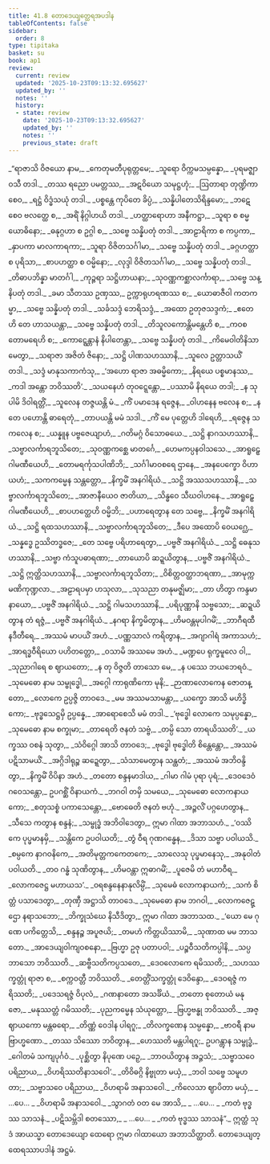 ```yaml
---
title: 41.8 တောဒေယျတ္ထေရအပဒါန
tableOfContents: false
sidebar:
  order: 8
type: tipitaka
basket: su
book: ap1
review:
  current: review
  updated: '2025-10-23T09:13:32.695627'
  updated_by: ''
  notes: ''
  history:
  - state: review
    date: '2025-10-23T09:13:32.695627'
    updated_by: ''
    notes: ''
    previous_state: draft
---
```



<ReviewStatus review={frontmatter.review} showDetails={true} />

<HypothesisAnnotation frontmatter={frontmatter} />

<DynamicBreadcrumb />

<Division number="224" book="ap1" e="ch" v="20" p="415">

<Paragraph number="5084" type="verses" book="ap1">
_“ရာဇာသိ ဝိဇယော နာမ,_  
_ကေတုမတီပုရုတ္တမေ;_  
_သူရော ဝိက္ကမသမ္ပန္နော,_  
_ပုရမဇ္ဈာဝသီ တဒါ._  

</Paragraph>

</Division>
<Division number="225" book="ap1" e="ch" v="20" p="415">

<Paragraph number="5085" type="verses" book="ap1">
_တဿ ရညော ပမတ္တဿ,_  
_အဋဝိယော သမုဋ္ဌဟုံ;_  
_ဩတာရာ တုဏ္ဍိကာ စေဝ,_  
_ရဋ္ဌံ ဝိဒ္ဓံသယုံ တဒါ._  

</Paragraph>

</Division>
<Division number="226" book="ap1" e="ch" v="20" p="415">

<Paragraph number="5086" type="verses" book="ap1">
_ပစ္စန္တေ ကုပိတေ ခိပ္ပံ,_  
_သန္နိပါတေသိရိန္ဒမော;_  
_ဘဋေ စေဝ ဗလတ္ထေ စ,_  
_အရိံ နိဂ္ဂါဟယိ တဒါ._  

</Paragraph>

</Division>
<Division number="227" book="ap1" e="ch" v="20" p="415">

<Paragraph number="5087" type="verses" book="ap1">
_ဟတ္ထာရောဟာ အနီကဋ္ဌာ,_  
_သူရာ စ စမ္မယောဓိနော;_  
_ဓနုဂ္ဂဟာ စ ဥဂ္ဂါ စ,_  
_သဗ္ဗေ သန္နိပတုံ တဒါ._  

</Paragraph>

</Division>
<Division number="228" book="ap1" e="ch" v="20" p="415">

<Paragraph number="5088" type="verses" book="ap1">
_အာဠာရိကာ စ ကပ္ပကာ,_  
_နှာပကာ မာလကာရကာ;_  
_သူရာ ဝိဇိတသင်္ဂါမာ,_  
_သဗ္ဗေ သန္နိပတုံ တဒါ._  

</Paragraph>

</Division>
<Division number="229" book="ap1" e="ch" v="20" p="415">

<Paragraph number="5089" type="verses" book="ap1">
_ခဂ္ဂဟတ္ထာ စ ပုရိသာ,_  
_စာပဟတ္ထာ စ ဝမ္မိနော;_  
_လုဒ္ဒါ ဝိဇိတသင်္ဂါမာ,_  
_သဗ္ဗေ သန္နိပတုံ တဒါ._  

</Paragraph>

</Division>
<Division number="230" book="ap1" e="ch" v="20" p="416">

<Paragraph number="5090" type="verses" book="ap1">
_တိဓာပဘိန္နာ မာတင်္ဂါ,_  
_ကုဉ္ဇရာ သဋ္ဌိဟာယနာ;_  
_သုဝဏ္ဏကစ္ဆာလင်္ကာရာ,_  
_သဗ္ဗေ သန္နိပတုံ တဒါ._  

</Paragraph>

</Division>
<Division number="231" book="ap1" e="ch" v="20" p="416">

<Paragraph number="5091" type="verses" book="ap1">
_ခမာ သီတဿ ဥဏှဿ,_  
ဥက္ကာရုဟရဏဿ စ;_  
_ယောဓာဇီဝါ ကတကမ္မာ,_  
_သဗ္ဗေ သန္နိပတုံ တဒါ._  

</Paragraph>

</Division>
<Division number="232" book="ap1" e="ch" v="20" p="416">

<Paragraph number="5092" type="verses" book="ap1">
_သင်္ခသဒ္ဒံ ဘေရိသဒ္ဒံ,_  
_အထော ဥတုဇသဒ္ဒကံ;_  
_ဧတေဟိ တေ ဟာသယန္တာ,_  
_သဗ္ဗေ သန္နိပတုံ တဒါ._  

</Paragraph>

</Division>
<Division number="233" book="ap1" e="ch" v="20" p="416">

<Paragraph number="5093" type="verses" book="ap1">
_တိသူလကောန္တိမန္တေဟိ စ,_  
_ကဝစတောမရေဟိ စ;_  
_ကောဋ္ဋေန္တာနံ နိပါတေန္တာ,_  
_သဗ္ဗေ သန္နိပတုံ တဒါ._  

</Paragraph>

</Division>
<Division number="234" book="ap1" e="ch" v="20" p="416">

<Paragraph number="5094" type="verses" book="ap1">
_ကိမေဝါတိနိသာမေတွာ,_  
_သရာဇာ အဇိတံ ဇိနော;_  
_သဋ္ဌိ ပါဏသဟဿာနိ,_  
_သူလေ ဥတ္တာသယိံ တဒါ._  

</Paragraph>

</Division>
<Division number="235" book="ap1" e="ch" v="20" p="416">

<Paragraph number="5095" type="verses" book="ap1">
_သဒ္ဒံ မာနုသကာကံသု,_  
_‘အဟော ရာဇာ အဓမ္မိကော;_  
_နိရယေ ပစ္စမာနဿ,_  
_ကဒါ အန္တော ဘဝိဿတိ’._  

</Paragraph>

</Division>
<Division number="236" book="ap1" e="ch" v="20" p="416">

<Paragraph number="5096" type="verses" book="ap1">
_သယနေဟံ တုဝဋ္ဋေန္တော,_  
_ပဿာမိ နိရယေ တဒါ;_  
_န သုပါမိ ဒိဝါရတ္တိံ,_  
_သူလေန တဇ္ဇယန္တိ မံ._  

</Paragraph>

</Division>
<Division number="237" book="ap1" e="ch" v="20" p="416">

<Paragraph number="5097" type="verses" book="ap1">
_ကိံ ပမာဒေန ရဇ္ဇေန,_  
_ဝါဟနေန ဗလေန စ;_  
_န တေ ပဟောန္တိ ဓာရေတုံ,_  
_တာပယန္တိ မမံ သဒါ._  

</Paragraph>

</Division>
<Division number="238" book="ap1" e="ch" v="20" p="416">

<Paragraph number="5098" type="verses" book="ap1">
_ကိံ မေ ပုတ္တေဟိ ဒါရေဟိ,_  
_ရဇ္ဇေန သကလေန စ;_  
_ယန္နူန ပဗ္ဗဇေယျာဟံ,_  
_ဂတိမဂ္ဂံ ဝိသောဓယေ._  

</Paragraph>

</Division>
<Division number="239" book="ap1" e="ch" v="20" p="416">

<Paragraph number="5099" type="verses" book="ap1">
_သဋ္ဌိ နာဂသဟဿာနိ,_  
_သဗ္ဗာလင်္ကာရဘူသိတေ;_  
_သုဝဏ္ဏကစ္ဆေ မာတင်္ဂေ,_  
_ဟေမကပ္ပနဝါသသေ._  

</Paragraph>

</Division>
<Division number="240" book="ap1" e="ch" v="20" p="416">

<Paragraph number="5100" type="verses" book="ap1">
_အာရူဠှေ ဂါမဏီယေဟိ,_  
_တောမရင်္ကုသပါဏိဘိ;_  
_သင်္ဂါမာဝစရေ ဌာနေ,_  
_အနပေက္ခော ဝိဟာယဟံ;_  
_သကကမ္မေန သန္တတ္တော,_  
_နိက္ခမိံ အနဂါရိယံ._  

</Paragraph>

</Division>
<Division number="241" book="ap1" e="ch" v="20" p="417">

<Paragraph number="5101" type="verses" book="ap1">
_သဋ္ဌိ အဿသဟဿာနိ,_  
_သဗ္ဗာလင်္ကာရဘူသိတေ;_  
_အာဇာနီယေဝ ဇာတိယာ,_  
_သိန္ဓဝေ သီဃဝါဟနေ._  

</Paragraph>

</Division>
<Division number="242" book="ap1" e="ch" v="20" p="417">

<Paragraph number="5102" type="verses" book="ap1">
_အာရူဠှေ ဂါမဏီယေဟိ,_  
_စာပဟတ္ထေဟိ ဝမ္မိဘိ;_  
_ပဟာရေတွာန တေ သဗ္ဗေ,_  
_နိက္ခမိံ အနဂါရိယံ._  

</Paragraph>

</Division>
<Division number="243" book="ap1" e="ch" v="20" p="417">

<Paragraph number="5103" type="verses" book="ap1">
_သဋ္ဌိ ရထသဟဿာနိ,_  
_သဗ္ဗာလင်္ကာရဘူသိတေ;_  
_ဒီပေ အထောပိ ဝေယဂ္ဃေ,_  
_သန္နဒ္ဓေ ဥဿိတဒ္ဓဇေ;_  
_တေ သဗ္ဗေ ပရိဟာရေတွာ,_  
_ပဗ္ဗဇိံ အနဂါရိယံ._  

</Paragraph>

</Division>
<Division number="244" book="ap1" e="ch" v="20" p="417">

<Paragraph number="5104" type="verses" book="ap1">
_သဋ္ဌိ ဓေနုသဟဿာနိ,_  
_သဗ္ဗာ ကံသူပဓာရဏာ;_  
_တာယောပိ ဆဍ္ဍယိတွာန,_  
_ပဗ္ဗဇိံ အနဂါရိယံ._  

</Paragraph>

</Division>
<Division number="245" book="ap1" e="ch" v="20" p="417">

<Paragraph number="5105" type="verses" book="ap1">
_သဋ္ဌိ ဣတ္ထိသဟဿာနိ,_  
_သဗ္ဗာလင်္ကာရဘူသိတာ;_  
_ဝိစိတ္တဝတ္ထာဘရဏာ,_  
_အာမုက္ကမဏိကုဏ္ဍလာ._  

</Paragraph>

</Division>
<Division number="246" book="ap1" e="ch" v="20" p="417">

<Paragraph number="5106" type="verses" book="ap1">
_အဠာရပမှာ ဟသုလာ,_  
_သုသညာ တနုမဇ္ဈိမာ;_  
_တာ ဟိတွာ ကန္ဒမာနာယော,_  
_ပဗ္ဗဇိံ အနဂါရိယံ._  

</Paragraph>

</Division>
<Division number="247" book="ap1" e="ch" v="20" p="417">

<Paragraph number="5107" type="verses" book="ap1">
_သဋ္ဌိ ဂါမသဟဿာနိ,_  
_ပရိပုဏ္ဏာနိ သဗ္ဗသော;_  
_ဆဍ္ဍယိတွာန တံ ရဇ္ဇံ,_  
_ပဗ္ဗဇိံ အနဂါရိယံ._  

</Paragraph>

</Division>
<Division number="248" book="ap1" e="ch" v="20" p="417">

<Paragraph number="5108" type="verses" book="ap1">
_နဂရာ နိက္ခမိတွာန,_  
_ဟိမဝန္တမုပါဂမိံ;_  
_ဘာဂီရထီနဒီတီရေ,_  
_အဿမံ မာပယိံ အဟံ._  

</Paragraph>

</Division>
<Division number="249" book="ap1" e="ch" v="20" p="417">

<Paragraph number="5109" type="verses" book="ap1">
_ပဏ္ဏသာလံ ကရိတွာန,_  
_အဂျာဂါရံ အကာသဟံ;_  
_အာရဒ္ဓဝီရိယော ပဟိတတ္တော,_  
_ဝသာမိ အဿမေ အဟံ._  

</Paragraph>

</Division>
<Division number="250" book="ap1" e="ch" v="20" p="417">

<Paragraph number="5110" type="verses" book="ap1">
_မဏ္ဍပေ ရုက္ခမူလေ ဝါ,_  
_သုညာဂါရေ စ ဈာယတော;_  
_န တု ဝိဇ္ဇတိ တာသော မေ,_  
_န ပဿေ ဘယဘေရဝံ._  

</Paragraph>

</Division>
<Division number="251" book="ap1" e="ch" v="20" p="417">

<Paragraph number="5111" type="verses" book="ap1">
_သုမေဓော နာမ သမ္ဗုဒ္ဓေါ,_  
_အဂ္ဂေါ ကာရုဏိကော မုနိ;_  
_ဉာဏာလောကေန ဇောတန္တော,_  
_လောကေ ဥပ္ပဇ္ဇိ တာဝဒေ._  

</Paragraph>

</Division>
<Division number="252" book="ap1" e="ch" v="20" p="417">

<Paragraph number="5112" type="verses" book="ap1">
_မမ အဿမသာမန္တာ,_  
_ယက္ခော အာသိ မဟိဒ္ဓိကော;_  
_ဗုဒ္ဓသေဋ္ဌမှိ ဥပ္ပန္နေ,_  
_အာရောစေသိ မမံ တဒါ._  

</Paragraph>

</Division>
<Division number="253" book="ap1" e="ch" v="20" p="418">

<Paragraph number="5113" type="verses" book="ap1">
_‘ဗုဒ္ဓေါ လောကေ သမုပ္ပန္နော,_  
_သုမေဓော နာမ စက္ခုမာ;_  
_တာရေတိ ဇနတံ သဗ္ဗံ,_  
_တမ္ပိ သော တာရယိဿတိ’._  

</Paragraph>

</Division>
<Division number="254" book="ap1" e="ch" v="20" p="418">

<Paragraph number="5114" type="verses" book="ap1">
_ယက္ခဿ ဝစနံ သုတွာ,_  
_သံဝိဂ္ဂေါ အာသိ တာဝဒေ;_  
_ဗုဒ္ဓေါ ဗုဒ္ဓေါတိ စိန္တေန္တော,_  
_အဿမံ ပဋိသာမယိံ._  

</Paragraph>

</Division>
<Division number="255" book="ap1" e="ch" v="20" p="418">

<Paragraph number="5115" type="verses" book="ap1">
_အဂ္ဂိဒါရုဉ္စ ဆဍ္ဍေတွာ,_  
_သံသာမေတွာန သန္ထတံ;_  
_အဿမံ အဘိဝန္ဒိတွာ,_  
_နိက္ခမိံ ဝိပိနာ အဟံ._  

</Paragraph>

</Division>
<Division number="256" book="ap1" e="ch" v="20" p="418">

<Paragraph number="5116" type="verses" book="ap1">
_တတော စန္ဒနမာဒါယ,_  
_ဂါမာ ဂါမံ ပုရာ ပုရံ;_  
_ဒေဝဒေဝံ ဂဝေသန္တော,_  
ဥပဂစ္ဆိံ ဝိနာယကံ._  

</Paragraph>

</Division>
<Division number="257" book="ap1" e="ch" v="20" p="418">

<Paragraph number="5117" type="verses" book="ap1">
_ဘဂဝါ တမှိ သမယေ,_  
_သုမေဓော လောကနာယကော;_  
_စတုသစ္စံ ပကာသေန္တော,_  
_ဗောဓေတိ ဇနတံ ဗဟုံ._  

</Paragraph>

</Division>
<Division number="258" book="ap1" e="ch" v="20" p="418">

<Paragraph number="5118" type="verses" book="ap1">
_အဉ္ဇလိံ ပဂ္ဂဟေတွာန,_  
_သီသေ ကတွာန စန္ဒနံ;_  
_သမ္ဗုဒ္ဓံ အဘိဝါဒေတွာ,_  
ဣမာ ဂါထာ အဘာသဟံ._  

</Paragraph>

</Division>
<Division number="259" book="ap1" e="ch" v="20" p="418">

<Paragraph number="5119" type="verses" book="ap1">
_‘ဝဿိကေ ပုပ္ဖမာနမှိ,_  
_သန္တိကေ ဥပဝါယတိ;_  
_တွံ ဝီရ ဂုဏဂန္ဓေန,_  
_ဒိသာ သဗ္ဗာ ပဝါယသိ._  

</Paragraph>

</Division>
<Division number="260" book="ap1" e="ch" v="20" p="418">

<Paragraph number="5120" type="verses" book="ap1">
_စမ္ပကေ နာဂဝနိကေ,_  
_အတိမုတ္တကကေတကေ;_  
_သာလေသု ပုပ္ဖမာနေသု,_  
_အနုဝါတံ ပဝါယတိ._  

</Paragraph>

</Division>
<Division number="261" book="ap1" e="ch" v="20" p="418">

<Paragraph number="5121" type="verses" book="ap1">
_တဝ ဂန္ဓံ သုဏိတွာန,_  
_ဟိမဝန္တာ ဣဓာဂမိံ;_  
_ပူဇေမိ တံ မဟာဝီရ,_  
_လောကဇေဋ္ဌ မဟာယသ’._  

</Paragraph>

</Division>
<Division number="262" book="ap1" e="ch" v="20" p="418">

<Paragraph number="5122" type="verses" book="ap1">
_ဝရစန္ဒနေနာနုလိမ္ပိံ,_  
_သုမေဓံ လောကနာယကံ;_  
_သကံ စိတ္တံ ပသာဒေတွာ,_  
_တုဏှီ အဋ္ဌာသိ တာဝဒေ._  

</Paragraph>

</Division>
<Division number="263" book="ap1" e="ch" v="20" p="418">

<Paragraph number="5123" type="verses" book="ap1">
_သုမေဓော နာမ ဘဂဝါ,_  
_လောကဇေဋ္ဌော နရာသဘော;_  
_ဘိက္ခုသံဃေ နိသီဒိတွာ,_  
ဣမာ ဂါထာ အဘာသထ._  

</Paragraph>

</Division>
<Division number="264" book="ap1" e="ch" v="20" p="418">

<Paragraph number="5124" type="verses" book="ap1">
_‘ယော မေ ဂုဏေ ပကိတ္တေသိ,_  
_စန္ဒနဉ္စ အပူဇယိ;_  
_တမဟံ ကိတ္တယိဿာမိ,_  
_သုဏာထ မမ ဘာသတော._  

</Paragraph>

</Division>
<Division number="265" book="ap1" e="ch" v="20" p="418">

<Paragraph number="5125" type="verses" book="ap1">
_အာဒေယျဝါကျဝစနော,_  
_ဗြဟ္မာ ဥဇု ပတာပဝါ;_  
_ပဉ္စဝီသတိကပ္ပါနိ,_  
_သပ္ပဘာသော ဘဝိဿတိ._  

</Paragraph>

</Division>
<Division number="266" book="ap1" e="ch" v="20" p="418">

<Paragraph number="5126" type="verses" book="ap1">
_ဆဗ္ဗီသတိကပ္ပသတေ,_  
_ဒေဝလောကေ ရမိဿတိ;_  
_သဟဿက္ခတ္တုံ ရာဇာ စ,_  
_စက္ကဝတ္တီ ဘဝိဿတိ._  

</Paragraph>

</Division>
<Division number="267" book="ap1" e="ch" v="20" p="419">

<Paragraph number="5127" type="verses" book="ap1">
_တေတ္တိံသက္ခတ္တုံ ဒေဝိန္ဒော,_  
_ဒေဝရဇ္ဇံ ကရိဿတိ;_  
_ပဒေသရဇ္ဇံ ဝိပုလံ,_  
_ဂဏနာတော အသင်္ခိယံ._  

</Paragraph>

</Division>
<Division number="268" book="ap1" e="ch" v="20" p="419">

<Paragraph number="5128" type="verses" book="ap1">
_တတော စုတောယံ မနုဇော,_  
_မနုဿတ္တံ ဂမိဿတိ;_  
_ပုညကမ္မေန သံယုတ္တော,_  
_ဗြဟ္မဗန္ဓု ဘဝိဿတိ._  

</Paragraph>

</Division>
<Division number="269" book="ap1" e="ch" v="20" p="419">

<Paragraph number="5129" type="verses" book="ap1">
_အဇ္ဈာယကော မန္တဓရော,_  
_တိဏ္ဏံ ဝေဒါန ပါရဂူ;_  
_တိလက္ခဏေန သမ္ပန္နော,_  
_ဗာဝရီ နာမ ဗြာဟ္မဏော._  

</Paragraph>

</Division>
<Division number="270" book="ap1" e="ch" v="20" p="419">

<Paragraph number="5130" type="verses" book="ap1">
_တဿ သိဿော ဘဝိတွာန,_  
_ဟေဿတိ မန္တပါရဂူ;_  
ဥပဂန္တွာန သမ္ဗုဒ္ဓံ,_  
_ဂေါတမံ သကျပုင်္ဂဝံ._  

</Paragraph>

</Division>
<Division number="271" book="ap1" e="ch" v="20" p="419">

<Paragraph number="5131" type="verses" book="ap1">
_ပုစ္ဆိတွာ နိပုဏေ ပဉှေ,_  
_ဘာဝယိတွာန အဉ္ဇသံ;_  
_သဗ္ဗာသဝေ ပရိညာယ,_  
_ဝိဟရိဿတိနာသဝေါ’._  

</Paragraph>

</Division>
<Division number="272" book="ap1" e="ch" v="20" p="419">

<Paragraph number="5132" type="verses" book="ap1">
_တိဝိဓဂ္ဂိ နိဗ္ဗုတာ မယှံ,_  
_ဘဝါ သဗ္ဗေ သမူဟတာ;_  
_သဗ္ဗာသဝေ ပရိညာယ,_  
_ဝိဟရာမိ အနာသဝေါ._  

</Paragraph>

</Division>
<Division number="273" book="ap1" e="ch" v="20" p="419">

<Paragraph number="5133" type="verses" book="ap1">
_ကိလေသာ ဈာပိတာ မယှံ,_  
_ …ပေ… _  
_ဝိဟရာမိ အနာသဝေါ._  

</Paragraph>

</Division>
<Division number="274" book="ap1" e="ch" v="20" p="419">

<Paragraph number="5134" type="verses" book="ap1">
_သွာဂတံ ဝတ မေ အာသိ,_  
_ …ပေ… _  
_ကတံ ဗုဒ္ဓဿ သာသနံ._  

</Paragraph>

</Division>
<Division number="275" book="ap1" e="ch" v="20" p="419">

<Paragraph number="5135" type="verses" book="ap1">
_ပဋိသမ္ဘိဒါ စတဿော,_  
_ …ပေ… _  
_ကတံ ဗုဒ္ဓဿ သာသနံ”._  

</Paragraph>

<Paragraph number="5136" book="ap1">
ဣတ္ထံ သုဒံ အာယသ္မာ တောဒေယျော ထေရော ဣမာ ဂါထာယော အဘာသိတ္ထာတိ.

</Paragraph>
</Division>

<Paragraph number="5137" type="center" book="ap1">
တောဒေယျတ္ထေရဿာပဒါနံ အဋ္ဌမံ.
</Paragraph>